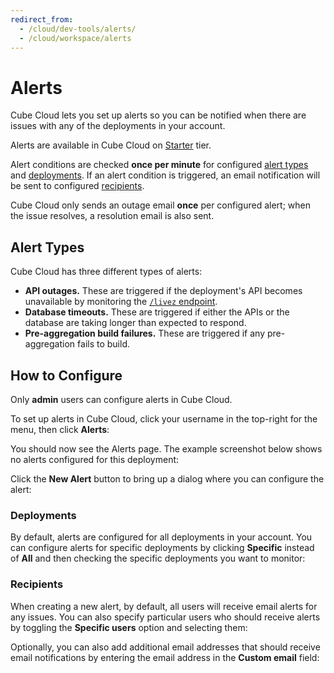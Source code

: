```yaml
---
redirect_from:
  - /cloud/dev-tools/alerts/
  - /cloud/workspace/alerts
---
```


# Alerts

Cube Cloud lets you set up alerts so you can be notified when there are issues
with any of the deployments in your account.

<SuccessBox>

Alerts are available in Cube Cloud on [Starter](https://cube.dev/pricing) tier.

</SuccessBox>

Alert conditions are checked **once per minute** for configured
[alert types](#alert-types) and [deployments](#deployments). If an alert
condition is triggered, an email notification will be sent to configured
[recipients](#recipients).

Cube Cloud only sends an outage email **once** per configured alert; when the
issue resolves, a resolution email is also sent.

## Alert Types

Cube Cloud has three different types of alerts:

- **API outages.** These are triggered if the deployment's API becomes
  unavailable by monitoring the [`/livez` endpoint][ref-rest-api-livez].
- **Database timeouts.** These are triggered if either the APIs or the database
  are taking longer than expected to respond.
- **Pre-aggregation build failures.** These are triggered if any pre-aggregation
  fails to build.

## How to Configure

<InfoBox>

Only **admin** users can configure alerts in Cube Cloud.

</InfoBox>

To set up alerts in Cube Cloud, click your username in the top-right for the
menu, then click **Alerts**:

<Screenshot
  alt="Finding the Alerts menu in Cube Cloud"
  src="https://ucarecdn.com/519d1521-6df5-4412-893b-c29d1b01d1d3/"
/>

You should now see the Alerts page. The example screenshot below shows no alerts
configured for this deployment:

<Screenshot
  alt="The Cube Cloud account's Alerts Page"
  src="https://ucarecdn.com/cb358aa9-3b66-4a58-a6f2-ac843b783d98/"
/>

Click the **New Alert** button to bring up a dialog where you can configure the
alert:

<Screenshot
  alt="Creating a new Alert on Cube Cloud"
  src="https://ucarecdn.com/e0566c85-022f-4eaa-8019-c93667ebde71/"
/>

### Deployments

By default, alerts are configured for all deployments in your account. You can
configure alerts for specific deployments by clicking **Specific** instead of
**All** and then checking the specific deployments you want to monitor:

<Screenshot
  alt="Selecting deployments for an alert on Cube Cloud"
  src="https://ucarecdn.com/0d2afc83-2f0a-4fe9-85b2-d3c9c726bd2c/"
/>

### Recipients

When creating a new alert, by default, all users will receive email alerts for
any issues. You can also specify particular users who should receive alerts by
toggling the **Specific users** option and selecting them:

<Screenshot
  alt="Setting receipients for an alert on Cube Cloud"
  src="https://ucarecdn.com/5591a428-2a90-4709-9ce1-f6c3d5ad46ef/"
/>

Optionally, you can also add additional email addresses that should receive
email notifications by entering the email address in the **Custom email** field:

<Screenshot
  alt="Setting an custom email for an alert on Cube Cloud"
  src="https://ucarecdn.com/a9748134-c9a3-462e-8c5e-5b42ff79c629/"
/>

[ref-rest-api-livez]: /reference/rest-api#api-reference-livez
